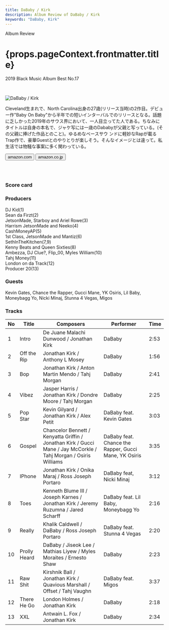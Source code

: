 ```yaml
---
title: DaBaby / Kirk
description: Album Review of DaBaby / Kirk
keywords: "DaBaby, Kirk"
---
```





<p className="largeP">Album Review</p>
<h1 className="h1--no--margin">{props.pageContext.frontmatter.title}</h1>
<p className="largeP">
  <Link to="/best50/2019/">2019 Black Music Album Best No.17</Link>
</p>

<br/>
<Row  className="image-card-group">
	<Column colMd={"3"} colLg={"4"} noGutterMdLeft="">
       <ImageCard>

![DaBaby / Kirk](../../images/cd/dababy1L.jpg)

</ImageCard>
	</Column>
	<Column colMd={"4"} colLg={"8"} noGutterMdLeft="">
	<p>
	Cleveland生まれで、North Carolina出身の27歳(リリース当時)の2作目。デビュー作"Baby On Baby"から半年での短いインターバルでのリリースとなる。話題に乏しかった2019年のサウス界において、一人目立ってた人である。ちなみにタイトルは自身の本名で、ジャケ写には一歳のDababyが父親と写っている。(その父親に捧げた作品とのこと)。ゆるめなベースサウ
	ンドに軽妙なRapが載るTrap作で、豪華Guestとのやりとりが楽しそう。そんなイメージとは違って。私生活では物騒な事案に多く関わっている。</p>
	<div>
	  <Button className="button-right-mergin"  href="https://amzn.to/36LdTKj" kind="primary" size="small" renderIcon={ArrowUpRight24}>
      amazon.com
    </Button>
    <Button className="button-right-mergin"  href="https://amzn.to/2Bjogtl" kind="secondary" size="small" renderIcon={ArrowUpRight24}>
      amazon.co.jp
    </Button>
	</div>
	<a style="display:inline-block;overflow:hidden;background:url(https://linkmaker.itunes.apple.com/ja-jp/lockup.svg?releaseDate=2019-09-27&kind=album&bubble=apple_music&style=mono-black) no-repeat;width:180px;height:45px;" href="https://geo.music.apple.com/jp/album/kirk/1480804964?mt=1&app=music&ls=1&at=11lcug"></a>
	</Column>
</Row>
<Row >
	<Column colMd={"4"} colLg={"4"} noGutterMdLeft="">
<div>
  <h3>Score card</h3>
	<SliderJS1 value="2" />
  <SliderJS2 value="3" />
	<SliderJS3 value="1" />
  <SliderJS4 value="8" />
</div>
</Column>
<Column colMd={"8"} colLg={"8"} noGutterMdLeft="">
<div>
<h3>Producers</h3>
<p>
	DJ Kid(1)
	<br/>Sean da Firzt(2)
	<br/>JetsonMade, Starboy and Ariel Rowe(3)
	<br/>Harrism JetsonMade and Neeko(4)
	<br/>CashMoneyAP(5)
	<br/>1st Class, JetsonMade and Mantiz(6)
	<br/>SethInTheKitchen(7,9)
	<br/>Kenny Beats and Queen Sixties(8)
	<br/>Ambezza, DJ Clue?, Flip_00, Myles William(10)
	<br/>Tahj Money(11)
	<br/>London on da Track(12)
	<br/>Producer 20(13)
</p>
<h3>Guests</h3>
<p>
	Kevin Gates, Chance the Rapper, Gucci Mane, YK Osiris, Lil Baby, Moneybagg Yo, Nicki Minaj, Stunna 4 Vegas, Migos
</p>
</div>
</Column>
</Row>

<h3>Tracks</h3>

| No  | Title        | Composers                                                                                                        | Performer                                             | Time |
| --- | ------------ | ---------------------------------------------------------------------------------------------------------------- | ----------------------------------------------------- | ---- |
| 1   | Intro        | De Juane Malachi Dunwood / Jonathan Kirk                                                                         | DaBaby                                                | 2:53 |
| 2   | Off the Rip  | Jonathan Kirk / Anthony L Mosey                                                                                  | DaBaby                                                | 1:56 |
| 3   | Bop          | Jonathan Kirk / Anton Martin Mendo / Tahj Morgan                                                                 | DaBaby                                                | 2:41 |
| 4   | Vibez        | Jasper Harris / Jonathan Kirk / Dondre Moore / Tahj Morgan                                                       | DaBaby                                                | 2:25 |
| 5   | Pop Star     | Kevin Gilyard / Jonathan Kirk / Alex Petit                                                                       | DaBaby feat. Kevin Gates                              | 3:03 |
| 6   | Gospel       | Chancelor Bennett / Kenyatta Griffin / Jonathan Kirk / Gucci Mane / Jay McCorkle / Tahj Morgan / Osiris Williams | DaBaby feat. Chance the Rapper, Gucci Mane, YK Osiris | 3:35 |
| 7   | IPhone       | Jonathan Kirk / Onika Maraj / Ross Joseph Portaro                                                                | DaBaby feat, Nicki Minaj                              | 3:12 |
| 8   | Toes         | Kenneth Blume III / Joseph Karnes / Jonathan Kirk / Jeremy Ruzumna / Jared Scharff                               | DaBaby feat. Lil Baby, Moneybagg Yo                   | 2:16 |
| 9   | Really       | Khalik Caldwell / DaBaby / Ross Joseph Portaro                                                                   | DaBaby feat. Stunna 4 Vegas                           | 2:20 |
| 10  | Prolly Heard | DaBaby / Jiseok Lee / Mathias Liyew / Myles Moraites / Ernesto Shaw                                              | DaBaby                                                | 2:23 |
| 11  | Raw Shit     | Kirshnik Ball / Jonathan Kirk / Quavious Marshall / Offset / Tahj Vaughn                                         | DaBaby feat. Migos                                    | 3:37 |
| 12  | There He Go  | London Holmes / Jonathan Kirk                                                                                    | DaBaby                                                | 2:18 |
| 13  | XXL          | Antwain L. Fox / Jonathan Kirk                                                                                   | DaBaby                                                | 2:34 |
